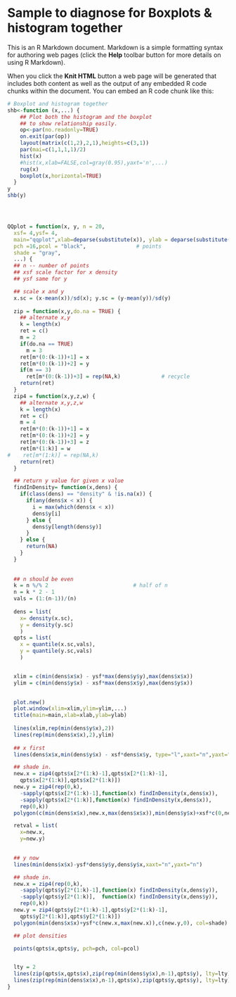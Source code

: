 Sample to diagnose for Boxplots & histogram together
========================================================

This is an R Markdown document. Markdown is a simple formatting syntax for authoring web pages (click the **Help** toolbar button for more details on using R Markdown).

When you click the **Knit HTML** button a web page will be generated that includes both content as well as the output of any embedded R code chunks within the document. You can embed an R code chunk like this:

```r
# Boxplot and histogram together
shb<-function (x,...) {
    ## Plot both the histogram and the boxplot
    ## to show relationship easily.
    op<-par(no.readonly=TRUE)
    on.exit(par(op))
    layout(matrix(c(1,2),2,1),heights=c(3,1))
    par(mai=c(1,1,1,1)/2)
    hist(x)
    #hist(x,xlab=FALSE,col=gray(0.95),yaxt='n',...)
    rug(x)
    boxplot(x,horizontal=TRUE)
  }
y
shb(y)




QQplot = function(x, y, n = 20,
  xsf= 4,ysf= 4,
  main="qqplot",xlab=deparse(substitute(x)), ylab = deparse(substitute(y)),
  pch =16,pcol = "black",                # points
  shade = "gray",
  ...) {
  ## n -- number of points
  ## xsf scale factor for x density
  ## ysf same for y

  ## scale x and y
  x.sc = (x-mean(x))/sd(x); y.sc = (y-mean(y))/sd(y)
  
  zip = function(x,y,do.na = TRUE) {
    ## alternate x,y
    k = length(x)
    ret = c()
    m = 2
    if(do.na == TRUE)
      m = 3
    ret[m*(0:(k-1))+1] = x
    ret[m*(0:(k-1))+2] = y
    if(m == 3)
      ret[m*(0:(k-1))+3] = rep(NA,k)             # recycle
    return(ret)
  }
  zip4 = function(x,y,z,w) {
    ## alternate x,y,z,w
    k = length(x)
    ret = c()
    m = 4
    ret[m*(0:(k-1))+1] = x
    ret[m*(0:(k-1))+2] = y
    ret[m*(0:(k-1))+3] = z
    ret[m*(1:k)] = w
#    ret[m*(1:k)] = rep(NA,k)
    return(ret)
  }

  ## return y value for given x value
  findInDensity= function(x,dens) {
    if(class(dens) == "density" & !is.na(x)) {
      if(any(dens$x < x)) {
        i = max(which(dens$x < x))
        dens$y[i]
      } else {
        dens$y[length(dens$y)]
      }
    } else {
      return(NA)
    }
  }
  
  
  ## n should be even
  k = n %/% 2                           # half of n
  n = k * 2 - 1
  vals = (1:(n-1))/(n)
  
  dens = list(
    x= density(x.sc),
    y = density(y.sc)
    )
  qpts = list(
    x = quantile(x.sc,vals),
    y = quantile(y.sc,vals)
    )


  xlim = c(min(dens$x$x) - ysf*max(dens$y$y),max(dens$x$x))
  ylim = c(min(dens$y$x) - xsf*max(dens$x$y),max(dens$y$x))

  
  plot.new()
  plot.window(xlim=xlim,ylim=ylim,...)
  title(main=main,xlab=xlab,ylab=ylab)
  
  lines(xlim,rep(min(dens$y$x),2))
  lines(rep(min(dens$x$x),2),ylim)
  
  ## x first
  lines(dens$x$x,min(dens$y$x) - xsf*dens$x$y, type="l",xaxt="n",yaxt="n")

  ## shade in.
  new.x = zip4(qpts$x[2*(1:k)-1],qpts$x[2*(1:k)-1],
    qpts$x[2*(1:k)],qpts$x[2*(1:k)])
  new.y = zip4(rep(0,k),
    -sapply(qpts$x[2*(1:k)-1],function(x) findInDensity(x,dens$x)),
    -sapply(qpts$x[2*(1:k)],function(x) findInDensity(x,dens$x)),
    rep(0,k))
  polygon(c(min(dens$x$x),new.x,max(dens$x$x)),min(dens$y$x)+xsf*c(0,new.y,0), col=shade)

  retval = list(
    x=new.x,
    y=new.y)

  
  ## y now
  lines(min(dens$x$x)-ysf*dens$y$y,dens$y$x,xaxt="n",yaxt="n")

  ## shade in.
  new.x = zip4(rep(0,k),
    -sapply(qpts$y[2*(1:k)-1],function(x) findInDensity(x,dens$y)),
    -sapply(qpts$y[2*(1:k)],  function(x) findInDensity(x,dens$y)),
    rep(0,k))
  new.y = zip4(qpts$y[2*(1:k)-1],qpts$y[2*(1:k)-1],
    qpts$y[2*(1:k)],qpts$y[2*(1:k)])
  polygon(min(dens$x$x)+ysf*c(new.x,max(new.x)),c(new.y,0), col=shade)

  ## plot densities

  points(qpts$x,qpts$y, pch=pch, col=pcol)


  lty = 2
  lines(zip(qpts$x,qpts$x),zip(rep(min(dens$y$x),n-1),qpts$y), lty=lty)
  lines(zip(rep(min(dens$x$x),n-1),qpts$x),zip(qpts$y,qpts$y), lty=lty)
}

```

